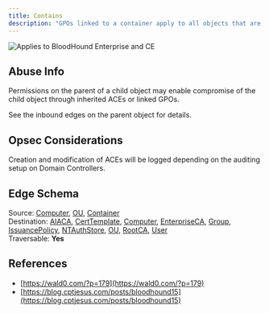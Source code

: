 ```yaml
---
title: Contains
description: "GPOs linked to a container apply to all objects that are contained by the container. Additionally, ACEs set on a parent OU may inherit down to child objects."
---
```


<img noZoom src="/assets/enterprise-AND-community-edition-pill-tag.svg" alt="Applies to BloodHound Enterprise and CE"/>

## Abuse Info

Permissions on the parent of a child object may enable compromise of the child object through inherited ACEs or linked GPOs.

See the inbound edges on the parent object for details.


## Opsec Considerations
Creation and modification of ACEs will be logged depending on the auditing setup on Domain Controllers.

## Edge Schema

Source: [Computer](https://github.com/SpecterOps/bloodhound-docs/blob/main//resources/nodes/computer), [OU](https://github.com/SpecterOps/bloodhound-docs/blob/main//resources/nodes/ou), [Container](https://github.com/SpecterOps/bloodhound-docs/blob/main//resources/nodes/container)  
Destination: [AIACA](https://github.com/SpecterOps/bloodhound-docs/blob/main//resources/nodes/aiaca), [CertTemplate](https://github.com/SpecterOps/bloodhound-docs/blob/main//resources/nodes/cert-template), [Computer](https://github.com/SpecterOps/bloodhound-docs/blob/main//resources/nodes/computer), [EnterpriseCA](https://github.com/SpecterOps/bloodhound-docs/blob/main//resources/nodes/enterprise-ca), [Group](https://github.com/SpecterOps/bloodhound-docs/blob/main//resources/nodes/group), [IssuancePolicy](https://github.com/SpecterOps/bloodhound-docs/blob/main//resources/nodes/issuance-policy), [NTAuthStore](https://github.com/SpecterOps/bloodhound-docs/blob/main//resources/nodes/nt-auth-store), [OU](https://github.com/SpecterOps/bloodhound-docs/blob/main//resources/nodes/ou), [RootCA](https://github.com/SpecterOps/bloodhound-docs/blob/main//resources/nodes/root-ca), [User](https://github.com/SpecterOps/bloodhound-docs/blob/main//resources/nodes/user)  
Traversable: **Yes**  

## References
* [https://wald0.com/?p=179](https://wald0.com/?p=179)
* [https://blog.cptjesus.com/posts/bloodhound15](https://blog.cptjesus.com/posts/bloodhound15)
